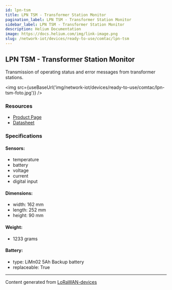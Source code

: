 ```yaml
---
id: lpn-tsm
title: LPN TSM - Transformer Station Monitor
pagination_label: LPN TSM - Transformer Station Monitor
sidebar_label: LPN TSM - Transformer Station Monitor
description: Helium Documentation
image: https://docs.helium.com/img/link-image.png
slug: /network-iot/devices/ready-to-use/comtac/lpn-tsm
---
```



## LPN TSM - Transformer Station Monitor

Transmission of operating status and error messages from transformer stations.

<img src={useBaseUrl('img/network-iot/devices/ready-to-use/comtac/lpn-tsm-foto.jpg')} />

### Resources

- [Product Page](https://www.comtac.ch/en/products/lora/condition-monitoring/lpn-tsm-tranformer-station-monitor.html)
- [Datasheet](https://www.comtac.ch/cms/upload/produktdokumentation/TSM_NTN_E1398/TSM_Datasheet_[EN_V00.20]_E1398.pdf)

### Specifications

#### Sensors:

- temperature
- battery
- voltage
- current
- digital input

#### Dimensions:

- width: 162 mm
- length: 252 mm
- height: 90 mm

#### Weight:

- 1233 grams

#### Battery:

- type: LiMn02 5Ah Backup battery
- replaceable: True

---

Content generated from [LoRaWAN-devices](https://github.com/TheThingsNetwork/lorawan-devices)
